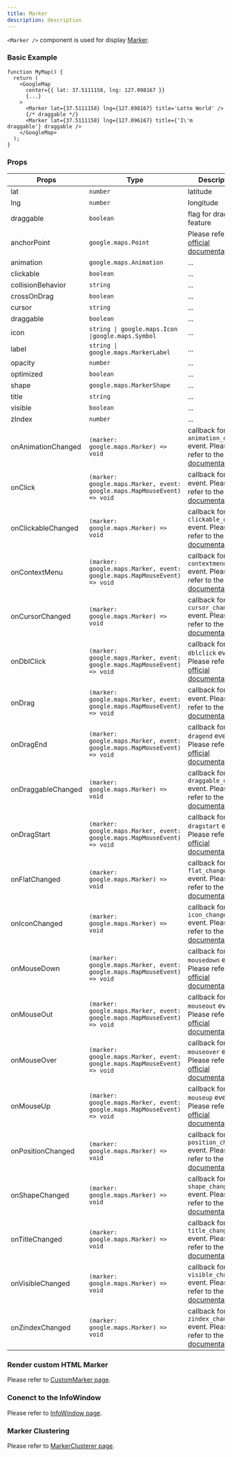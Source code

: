 ```yaml
---
title: Marker
description: description
---
```



`<Marker />` component is used for display <a href='https://developers.google.com/maps/documentation/javascript/reference/marker#Marker' target='_blank' rel='noreferrer'>Marker</a>.

### Basic Example

```tsx
function MyMap() {
  return (
    <GoogleMap
      center={{ lat: 37.5111158, lng: 127.098167 }}
      {...}
    >
      <Marker lat={37.5111158} lng={127.098167} title='Lotte World' />
      {/* draggable */}
      <Marker lat={37.5111158} lng={127.096167} title={'I\'m draggable'} draggable />
    </GoogleMap>
  );
}
```

<MarkerEx client:only='react' />

### Props

| Props | Type | Description |
| ----------- | ----------- | ----------- |
| lat | `number` | latitude |
| lng | `number` | longitude |
| draggable | `boolean` | flag for draggable feature |
| anchorPoint | `google.maps.Point` | Please refer to the <a href='https://developers.google.com/maps/documentation/javascript/reference/marker#MarkerOptions' target='_blank' rel='noreferrer'>official documentation</a>. |
| animation | `google.maps.Animation` | ... |
| clickable | `boolean` | ... |
| collisionBehavior | `string` | ... |
| crossOnDrag | `boolean` | ... |
| cursor | `string` | ... |
| draggable | `boolean` | ... |
| icon | `string \| google.maps.Icon \|google.maps.Symbol` | ... |
| label | `string \| google.maps.MarkerLabel` | ... |
| opacity | `number` | ... |
| optimized | `boolean` | ... |
| shape | `google.maps.MarkerShape` | ... |
| title | `string` | ... |
| visible | `boolean` | ... |
| zIndex | `number` | ... |
| onAnimationChanged | `(marker: google.maps.Marker) => void` | callback for `animation_changed` event. Please refer to the <a href='https://developers.google.com/maps/documentation/javascript/reference/marker#Marker-Events' target='_blank' rel='noreferrer'>official documentation</a>. |
| onClick | `(marker: google.maps.Marker, event: google.maps.MapMouseEvent) => void` | callback for `click` event. Please refer to the <a href='https://developers.google.com/maps/documentation/javascript/reference/marker#Marker-Events' target='_blank' rel='noreferrer'>official documentation</a>. |
| onClickableChanged | `(marker: google.maps.Marker) => void` | callback for `clickable_changed` event. Please refer to the <a href='https://developers.google.com/maps/documentation/javascript/reference/marker#Marker-Events' target='_blank' rel='noreferrer'>official documentation</a>. |
| onContextMenu | `(marker: google.maps.Marker, event: google.maps.MapMouseEvent) => void` | callback for `contextmenu` event. Please refer to the <a href='https://developers.google.com/maps/documentation/javascript/reference/marker#Marker-Events' target='_blank' rel='noreferrer'>official documentation</a>. |
| onCursorChanged | `(marker: google.maps.Marker) => void` | callback for `cursor_changed` event. Please refer to the <a href='https://developers.google.com/maps/documentation/javascript/reference/marker#Marker-Events' target='_blank' rel='noreferrer'>official documentation</a>. |
| onDblClick | `(marker: google.maps.Marker, event: google.maps.MapMouseEvent) => void` | callback for `dblclick` event. Please refer to the <a href='https://developers.google.com/maps/documentation/javascript/reference/marker#Marker-Events' target='_blank' rel='noreferrer'>official documentation</a>. |
| onDrag | `(marker: google.maps.Marker, event: google.maps.MapMouseEvent) => void` | callback for `drag` event. Please refer to the <a href='https://developers.google.com/maps/documentation/javascript/reference/marker#Marker-Events' target='_blank' rel='noreferrer'>official documentation</a>. |
| onDragEnd | `(marker: google.maps.Marker, event: google.maps.MapMouseEvent) => void` | callback for `dragend` event. Please refer to the <a href='https://developers.google.com/maps/documentation/javascript/reference/marker#Marker-Events' target='_blank' rel='noreferrer'>official documentation</a>. |
| onDraggableChanged | `(marker: google.maps.Marker) => void` | callback for `draggable_changed` event. Please refer to the <a href='https://developers.google.com/maps/documentation/javascript/reference/marker#Marker-Events' target='_blank' rel='noreferrer'>official documentation</a>. |
| onDragStart | `(marker: google.maps.Marker, event: google.maps.MapMouseEvent) => void` | callback for `dragstart` event. Please refer to the <a href='https://developers.google.com/maps/documentation/javascript/reference/marker#Marker-Events' target='_blank' rel='noreferrer'>official documentation</a>. |
| onFlatChanged | `(marker: google.maps.Marker) => void` | callback for `flat_changed` event. Please refer to the <a href='https://developers.google.com/maps/documentation/javascript/reference/marker#Marker-Events' target='_blank' rel='noreferrer'>official documentation</a>. |
| onIconChanged | `(marker: google.maps.Marker) => void` | callback for `icon_changed` event. Please refer to the <a href='https://developers.google.com/maps/documentation/javascript/reference/marker#Marker-Events' target='_blank' rel='noreferrer'>official documentation</a>. |
| onMouseDown | `(marker: google.maps.Marker, event: google.maps.MapMouseEvent) => void` | callback for `mousedown` event. Please refer to the <a href='https://developers.google.com/maps/documentation/javascript/reference/marker#Marker-Events' target='_blank' rel='noreferrer'>official documentation</a>. |
| onMouseOut | `(marker: google.maps.Marker, event: google.maps.MapMouseEvent) => void` | callback for `mouseout` event. Please refer to the <a href='https://developers.google.com/maps/documentation/javascript/reference/marker#Marker-Events' target='_blank' rel='noreferrer'>official documentation</a>. |
| onMouseOver | `(marker: google.maps.Marker, event: google.maps.MapMouseEvent) => void` | callback for `mouseover` event. Please refer to the <a href='https://developers.google.com/maps/documentation/javascript/reference/marker#Marker-Events' target='_blank' rel='noreferrer'>official documentation</a>. |
| onMouseUp | `(marker: google.maps.Marker, event: google.maps.MapMouseEvent) => void` | callback for `mouseup` event. Please refer to the <a href='https://developers.google.com/maps/documentation/javascript/reference/marker#Marker-Events' target='_blank' rel='noreferrer'>official documentation</a>. |
| onPositionChanged | `(marker: google.maps.Marker) => void` | callback for `position_changed` event. Please refer to the <a href='https://developers.google.com/maps/documentation/javascript/reference/marker#Marker-Events' target='_blank' rel='noreferrer'>official documentation</a>. |
| onShapeChanged | `(marker: google.maps.Marker) => void` | callback for `shape_changed` event. Please refer to the <a href='https://developers.google.com/maps/documentation/javascript/reference/marker#Marker-Events' target='_blank' rel='noreferrer'>official documentation</a>. |
| onTitleChanged | `(marker: google.maps.Marker) => void` | callback for `title_changed` event. Please refer to the <a href='https://developers.google.com/maps/documentation/javascript/reference/marker#Marker-Events' target='_blank' rel='noreferrer'>official documentation</a>. |
| onVisibleChanged | `(marker: google.maps.Marker) => void` | callback for `visible_changed` event. Please refer to the <a href='https://developers.google.com/maps/documentation/javascript/reference/marker#Marker-Events' target='_blank' rel='noreferrer'>official documentation</a>. |
| onZindexChanged | `(marker: google.maps.Marker) => void` | callback for `zindex_changed` event. Please refer to the <a href='https://developers.google.com/maps/documentation/javascript/reference/marker#Marker-Events' target='_blank' rel='noreferrer'>official documentation</a>. |

### Render custom HTML Marker

Please refer to [CustomMarker page](/react-google-map-wrapper/docs/api/custom-marker).

### Conenct to the InfoWindow

Please refer to [InfoWindow page](/react-google-map-wrapper/docs/api/info-window).

### Marker Clustering

Please refer to [MarkerClusterer page](/react-google-map-wrapper/docs/api/marker-clusterer).
